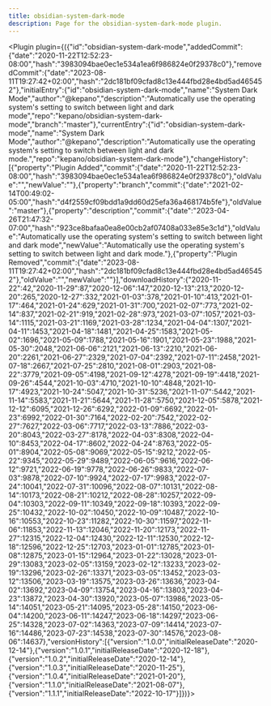 ---
title: obsidian-system-dark-mode
description: Page for the obsidian-system-dark-mode plugin.
---


<Plugin plugin={({"id":"obsidian-system-dark-mode","addedCommit":{"date":"2020-11-22T12:52:23-08:00","hash":"3983094bae0ec1e534a1ea6f986824e0f29378c0"},"removedCommit":{"date":"2023-08-11T19:27:42+02:00","hash":"2dc181bf09cfad8c13e444fbd28e4bd5ad465452"},"initialEntry":{"id":"obsidian-system-dark-mode","name":"System Dark Mode","author":"@kepano","description":"Automatically use the operating system's setting to switch between light and dark mode","repo":"kepano/obsidian-system-dark-mode","branch":"master"},"currentEntry":{"id":"obsidian-system-dark-mode","name":"System Dark Mode","author":"@kepano","description":"Automatically use the operating system's setting to switch between light and dark mode.","repo":"kepano/obsidian-system-dark-mode"},"changeHistory":[{"property":"Plugin Added","commit":{"date":"2020-11-22T12:52:23-08:00","hash":"3983094bae0ec1e534a1ea6f986824e0f29378c0"},"oldValue":"","newValue":""},{"property":"branch","commit":{"date":"2021-02-14T00:49:02-05:00","hash":"d4f2559cf09bdd1a9dd60d25efa36a468174b5fe"},"oldValue":"master"},{"property":"description","commit":{"date":"2023-04-26T21:47:32-07:00","hash":"923ce8bafaa0ea8e00cb2af07408a033e85e3c1d"},"oldValue":"Automatically use the operating system's setting to switch between light and dark mode","newValue":"Automatically use the operating system's setting to switch between light and dark mode."},{"property":"Plugin Removed","commit":{"date":"2023-08-11T19:27:42+02:00","hash":"2dc181bf09cfad8c13e444fbd28e4bd5ad465452"},"oldValue":"","newValue":""}],"downloadHistory":{"2020-11-22":42,"2020-11-29":87,"2020-12-06":147,"2020-12-13":213,"2020-12-20":265,"2020-12-27":332,"2021-01-03":378,"2021-01-10":413,"2021-01-17":464,"2021-01-24":629,"2021-01-31":700,"2021-02-07":773,"2021-02-14":837,"2021-02-21":919,"2021-02-28":973,"2021-03-07":1057,"2021-03-14":1115,"2021-03-21":1169,"2021-03-28":1234,"2021-04-04":1307,"2021-04-11":1453,"2021-04-18":1481,"2021-04-25":1583,"2021-05-02":1696,"2021-05-09":1788,"2021-05-16":1901,"2021-05-23":1988,"2021-05-30":2048,"2021-06-06":2121,"2021-06-13":2210,"2021-06-20":2261,"2021-06-27":2329,"2021-07-04":2392,"2021-07-11":2458,"2021-07-18":2667,"2021-07-25":2810,"2021-08-01":2903,"2021-08-22":3779,"2021-09-05":4198,"2021-09-12":4278,"2021-09-19":4418,"2021-09-26":4544,"2021-10-03":4710,"2021-10-10":4848,"2021-10-17":4923,"2021-10-24":5047,"2021-10-31":5236,"2021-11-07":5442,"2021-11-14":5583,"2021-11-21":5644,"2021-11-28":5750,"2021-12-05":5878,"2021-12-12":6095,"2021-12-26":6292,"2022-01-09":6692,"2022-01-23":6992,"2022-01-30":7164,"2022-02-20":7542,"2022-02-27":7627,"2022-03-06":7717,"2022-03-13":7886,"2022-03-20":8043,"2022-03-27":8178,"2022-04-03":8308,"2022-04-10":8453,"2022-04-17":8602,"2022-04-24":8763,"2022-05-01":8904,"2022-05-08":9069,"2022-05-15":9212,"2022-05-22":9345,"2022-05-29":9489,"2022-06-05":9616,"2022-06-12":9721,"2022-06-19":9778,"2022-06-26":9833,"2022-07-03":9878,"2022-07-10":9924,"2022-07-17":9983,"2022-07-24":10041,"2022-07-31":10096,"2022-08-07":10131,"2022-08-14":10173,"2022-08-21":10212,"2022-08-28":10257,"2022-09-04":10303,"2022-09-11":10349,"2022-09-18":10393,"2022-09-25":10432,"2022-10-02":10450,"2022-10-09":10487,"2022-10-16":10553,"2022-10-23":11282,"2022-10-30":11597,"2022-11-06":11853,"2022-11-13":12046,"2022-11-20":12173,"2022-11-27":12315,"2022-12-04":12430,"2022-12-11":12530,"2022-12-18":12596,"2022-12-25":12703,"2023-01-01":12785,"2023-01-08":12875,"2023-01-15":12964,"2023-01-22":13028,"2023-01-29":13083,"2023-02-05":13159,"2023-02-12":13233,"2023-02-19":13296,"2023-02-26":13371,"2023-03-05":13452,"2023-03-12":13506,"2023-03-19":13575,"2023-03-26":13636,"2023-04-02":13692,"2023-04-09":13754,"2023-04-16":13803,"2023-04-23":13872,"2023-04-30":13920,"2023-05-07":13986,"2023-05-14":14051,"2023-05-21":14095,"2023-05-28":14150,"2023-06-04":14200,"2023-06-11":14247,"2023-06-18":14297,"2023-06-25":14328,"2023-07-02":14363,"2023-07-09":14414,"2023-07-16":14486,"2023-07-23":14538,"2023-07-30":14576,"2023-08-06":14637},"versionHistory":[{"version":"1.0.0","initialReleaseDate":"2020-12-14"},{"version":"1.0.1","initialReleaseDate":"2020-12-18"},{"version":"1.0.2","initialReleaseDate":"2020-12-14"},{"version":"1.0.3","initialReleaseDate":"2020-11-25"},{"version":"1.0.4","initialReleaseDate":"2021-01-20"},{"version":"1.1.0","initialReleaseDate":"2021-08-07"},{"version":"1.1.1","initialReleaseDate":"2022-10-17"}]})}></Plugin>